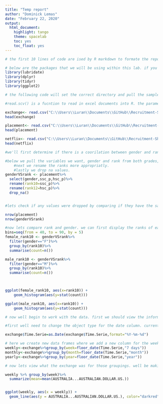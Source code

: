 ---
title: "Temp report"
author: "Dominick Lemas"
date: "February 22, 2020"
output:
  html_document:
    highlight: tango
    theme: spacelab
    toc: yes
    toc_float: yes
---

```{r}
# the first 10 lines of code are ised by R markdown to formate the report. the output potion of (lines 6-10) determine the formate of the report. 

# below are the packages that we will be using within this lab. if you do not have these packages installed then you will need to do so. this can be done by entering the function install.packages("name_of_package") and then running it. this will download the package and then allow you to run the code below without errors.
library(lubridate)
library(dplyr)
library(tidyr)
library(ggplot2)
```

```{r}

# the following code will set the correct directory and pull the sample data that you are going to make a report around. 

#read.scv() is a fucntion to read in excel documents into R. the parameter for the function is the filepath for the the data. you will need to put in the file path that is unique to your computer below. 

exchange<- read.csv("C:\\Users\\Luran\\Documents\\GitHub\\Recruitment-ShinyR\\Kaggle\\datasets_535863_984605_Foreign_Exchange_Rates.csv")
head(exchange)

```

```{r}

placement<- read.csv("C:\\Users\\Luran\\Documents\\GitHub\\Recruitment-ShinyR\\Kaggle\\placement.csv")
head(placement)
```

```{r}

netflix<- read.csv("C:\\Users\\Luran\\Documents\\GitHub\\Recruitment-ShinyR\\Kaggle\\netflix_titles.csv")
head(netflix)
```

```{r}
#we'll first determine if there is a coorilation between gender and rank. the dataset has rankings from the 10th and 12th grade. 

#below we pull the variables we want, gender and rank from both grades, using the select() function of dplyr.
    #next we rename the ranks more appropriatly. 
    #lastly we drop na values.
genderVSrank <- placement%>%
  select(gender,ssc_p,hsc_p)%>%
  rename(rank10=ssc_p)%>%
  rename(rank12=hsc_p)%>%
  drop_na()


#lets check if any values were dropped by comparing if they have the same number of rows. 

nrow(placement)
nrow(genderVSrank)

#now lets compare rank and gender. we can first display the ranks of each gender individually. to properly represent the distribution well break the ranks into groups of 5(40-90th).
bins=seq(from = 40, to = 90, by = 5)
female_rank10 <- genderVSrank%>%
  filter(gender=="F")%>%
  group_by(rank10)%>%
  summarise(count=n())

male_rank10 <- genderVSrank%>%
  filter(gender=="M")%>%
  group_by(rank10)%>%
  summarise(count=n())
  


ggplot(female_rank10, aes(x=rank10)) +
    geom_histogram(aes(y=stat(count)))

ggplot(male_rank10, aes(x=rank10)) +
    geom_histogram(aes(y=stat(count)))

```

```{r}
# now well begin to work with the data. first we should view the information on a larger scale than days. lets review the data by week,month, and year.

#first well need to change the object type for the date column. currently the dates are flaged as factored objects where we need them to be date variables. we can change this using the as.Date() function.

exchange$Time.Serie=as.Date(exchange$Time.Serie,format="%Y-%m-%d")

# here we create new data frames where we add a new column for the weekly,monthly, and yearly date grouping
weekly<-exchange%>%group_by(week=floor_date(Time.Serie,"7 days"))
monthly<-exchange%>%group_by(month=floor_date(Time.Serie,"month"))
yearly<-exchange%>%group_by(year=floor_date(Time.Serie,"year"))

# now lets view what the exchange was for those groupings. well be making a line graph that represents the exchange rate to dollar by date.

weekly %>% group_by(week)%>%
  summarize(mean=mean(AUSTRALIA...AUSTRALIAN.DOLLAR.US.))


ggplot(weekly, aes(x = weekly)) + 
  geom_line(aes(y = AUSTRALIA...AUSTRALIAN.DOLLAR.US.), color="darkred")
  
  
```



